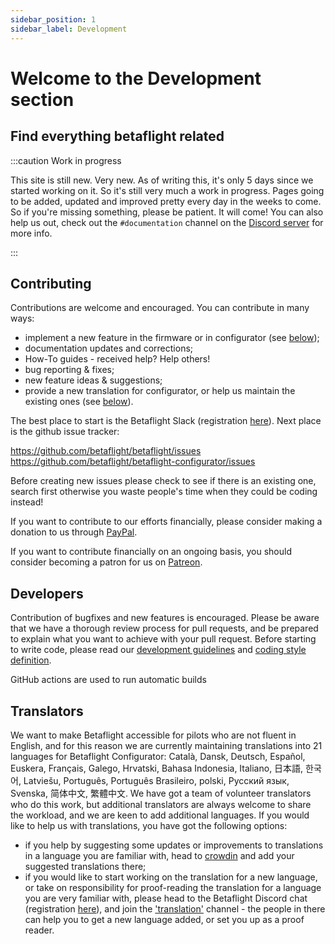 ```yaml
---
sidebar_position: 1
sidebar_label: Development
---
```


# Welcome to the Development section

## Find everything betaflight related

:::caution Work in progress

This site is still new. Very new. As of writing this, it's only 5 days since we started working on it. 
So it's still very much a work in progress. Pages going to be added, updated and improved pretty every day 
in the weeks to come. So if you're missing something, please be patient. It will come! You can also help 
us out, check out the `#documentation` channel on the [Discord server](https://discord.betaflight.com/invite) 
for more info.

:::

## Contributing

Contributions are welcome and encouraged. You can contribute in many ways:

* implement a new feature in the firmware or in configurator (see [below](#Developers));
* documentation updates and corrections;
* How-To guides - received help? Help others!
* bug reporting & fixes;
* new feature ideas & suggestions;
* provide a new translation for configurator, or help us maintain the existing ones (see [below](#Translators)).

The best place to start is the Betaflight Slack (registration [here](https://slack.betaflight.com/)). Next place is the github issue tracker:

https://github.com/betaflight/betaflight/issues
https://github.com/betaflight/betaflight-configurator/issues

Before creating new issues please check to see if there is an existing one, search first otherwise you waste people's time when they could be coding instead!

If you want to contribute to our efforts financially, please consider making a donation to us through [PayPal](https://paypal.me/betaflight).

If you want to contribute financially on an ongoing basis, you should consider becoming a patron for us on [Patreon](https://www.patreon.com/betaflight).

## Developers

Contribution of bugfixes and new features is encouraged. Please be aware that we have a thorough review process for pull requests, and be prepared to explain what you want to achieve with your pull request.
Before starting to write code, please read our [development guidelines](docs/development/Development.md ) and [coding style definition](docs/development/CodingStyle.md).

GitHub actions are used to run automatic builds

## Translators

We want to make Betaflight accessible for pilots who are not fluent in English, and for this reason we are currently maintaining translations into 21 languages for Betaflight Configurator: Català, Dansk, Deutsch, Español, Euskera, Français, Galego, Hrvatski, Bahasa Indonesia, Italiano, 日本語, 한국어, Latviešu, Português, Português Brasileiro, polski, Русский язык, Svenska, 简体中文, 繁體中文.
We have got a team of volunteer translators who do this work, but additional translators are always welcome to share the workload, and we are keen to add additional languages. If you would like to help us with translations, you have got the following options:
- if you help by suggesting some updates or improvements to translations in a language you are familiar with, head to [crowdin](https://crowdin.com/project/betaflight-configurator) and add your suggested translations there;
- if you would like to start working on the translation for a new language, or take on responsibility for proof-reading the translation for a language you are very familiar with, please head to the Betaflight Discord chat (registration [here](https://discord.gg/n4E6ak4u3c)), and join the ['translation'](https://discord.com/channels/868013470023548938/1057773726915100702) channel - the people in there can help you to get a new language added, or set you up as a proof reader.